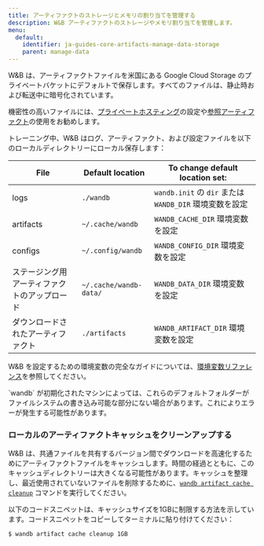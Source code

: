 ```yaml
---
title: アーティファクトのストレージとメモリの割り当てを管理する
description: W&B アーティファクトのストレージやメモリ割り当てを管理します。
menu:
  default:
    identifier: ja-guides-core-artifacts-manage-data-storage
    parent: manage-data
---
```


W&B は、アーティファクトファイルを米国にある Google Cloud Storage のプライベートバケットにデフォルトで保存します。すべてのファイルは、静止時および転送中に暗号化されています。

機密性の高いファイルには、[プライベートホスティング](/ja/guides/hosting/)の設定や[参照アーティファクト](/ja/../track-external-files)の使用をお勧めします。

トレーニング中、W&B はログ、アーティファクト、および設定ファイルを以下のローカルディレクトリーにローカル保存します：

| File | Default location | To change default location set: |
| ---- | ---------------- | ------------------------------- |
| logs | `./wandb` | `wandb.init` の `dir` または `WANDB_DIR` 環境変数を設定 |
| artifacts | `~/.cache/wandb` | `WANDB_CACHE_DIR` 環境変数を設定 |
| configs | `~/.config/wandb` | `WANDB_CONFIG_DIR` 環境変数を設定 |
| ステージング用アーティファクトのアップロード | `~/.cache/wandb-data/` | `WANDB_DATA_DIR` 環境変数を設定 |
| ダウンロードされたアーティファクト | `./artifacts` | `WANDB_ARTIFACT_DIR` 環境変数を設定 |

W&B を設定するための環境変数の完全なガイドについては、[環境変数リファレンス](/ja/guides/models/track/environment-variables)を参照してください。

<Warning>
`wandb` が初期化されたマシンによっては、これらのデフォルトフォルダーがファイルシステムの書き込み可能な部分にない場合があります。これによりエラーが発生する可能性があります。
</Warning>

### ローカルのアーティファクトキャッシュをクリーンアップする

W&B は、共通ファイルを共有するバージョン間でダウンロードを高速化するためにアーティファクトファイルをキャッシュします。時間の経過とともに、このキャッシュディレクトリーは大きくなる可能性があります。キャッシュを整理し、最近使用されていないファイルを削除するために、[`wandb artifact cache cleanup`](/ja/ref/cli/wandb-artifact/wandb-artifact-cache/) コマンドを実行してください。

以下のコードスニペットは、キャッシュサイズを1GBに制限する方法を示しています。コードスニペットをコピーしてターミナルに貼り付けてください：

```bash
$ wandb artifact cache cleanup 1GB
```